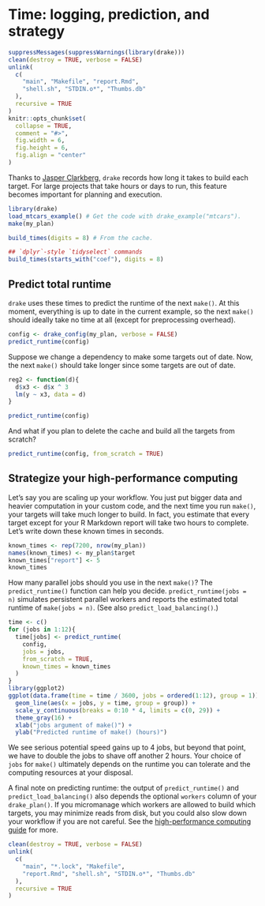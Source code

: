 # Time: logging, prediction, and strategy {#time}

```r
suppressMessages(suppressWarnings(library(drake)))
clean(destroy = TRUE, verbose = FALSE)
unlink(
  c(
    "main", "Makefile", "report.Rmd",
    "shell.sh", "STDIN.o*", "Thumbs.db"
  ),
  recursive = TRUE
)
knitr::opts_chunk$set(
  collapse = TRUE,
  comment = "#>",
  fig.width = 6,
  fig.height = 6,
  fig.align = "center"
)
```

Thanks to [Jasper Clarkberg](https://github.com/dapperjapper), `drake` records how long it takes to build each target. For large projects that take hours or days to run, this feature becomes important for planning and execution.

```r
library(drake)
load_mtcars_example() # Get the code with drake_example("mtcars").
make(my_plan)

build_times(digits = 8) # From the cache.

## `dplyr`-style `tidyselect` commands
build_times(starts_with("coef"), digits = 8)
```

## Predict total runtime

`drake` uses these times to predict the runtime of the next `make()`. At this moment, everything is up to date in the current example, so the next `make()` should ideally take no time at all (except for preprocessing overhead).

```r
config <- drake_config(my_plan, verbose = FALSE)
predict_runtime(config)
```

Suppose we change a dependency to make some targets out of date. Now, the next `make()` should take longer since some targets are out of date.

```r
reg2 <- function(d){
  d$x3 <- d$x ^ 3
  lm(y ~ x3, data = d)
}

predict_runtime(config)
```

And what if you plan to delete the cache and build all the targets from scratch?

```r
predict_runtime(config, from_scratch = TRUE)
```

## Strategize your high-performance computing

Let's say you are scaling up your workflow. You just put bigger data and heavier computation in your custom code, and the next time you run `make()`, your targets will take much longer to build. In fact, you estimate that every target except for your R Markdown report will take two hours to complete. Let's write down these known times in seconds.

```r
known_times <- rep(7200, nrow(my_plan))
names(known_times) <- my_plan$target
known_times["report"] <- 5
known_times
```

How many parallel jobs should you use in the next `make()`? The `predict_runtime()` function can help you decide. `predict_runtime(jobs = n)` simulates persistent parallel workers and reports the estimated total runtime of `make(jobs = n)`. (See also `predict_load_balancing()`.)

```r
time <- c()
for (jobs in 1:12){
  time[jobs] <- predict_runtime(
    config,
    jobs = jobs,
    from_scratch = TRUE,
    known_times = known_times
  )
}
library(ggplot2)
ggplot(data.frame(time = time / 3600, jobs = ordered(1:12), group = 1)) +
  geom_line(aes(x = jobs, y = time, group = group)) +
  scale_y_continuous(breaks = 0:10 * 4, limits = c(0, 29)) +
  theme_gray(16) +
  xlab("jobs argument of make()") +
  ylab("Predicted runtime of make() (hours)")
```

We see serious potential speed gains up to 4 jobs, but beyond that point, we have to double the jobs to shave off another 2 hours. Your choice of `jobs` for `make()` ultimately depends on the runtime you can tolerate and the computing resources at your disposal.

A final note on predicting runtime: the output of `predict_runtime()` and `predict_load_balancing()` also depends the optional `workers` column of your `drake_plan()`. If you micromanage which workers are allowed to build which targets, you may minimize reads from disk, but you could also slow down your workflow if you are not careful. See the [high-performance computing guide](#hpc) for more.

```r
clean(destroy = TRUE, verbose = FALSE)
unlink(
  c(
    "main", "*.lock", "Makefile",
    "report.Rmd", "shell.sh", "STDIN.o*", "Thumbs.db"
  ),
  recursive = TRUE
)
```
